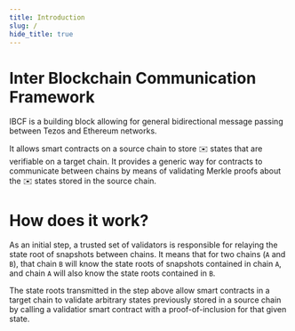 ```yaml
---
title: Introduction
slug: /
hide_title: true
---
```



<head>
  <meta
    name="description"
    content="IBCF Documentation - Introduction"
  />
</head>

<div class="padding-vert--md"></div>

# Inter Blockchain Communication Framework

IBCF is a building block allowing for general bidirectional message passing between Tezos and Ethereum networks.

It allows smart contracts on a source chain to store ✉️ states that are verifiable on a target chain. It provides a generic way for contracts to communicate between chains by means of validating Merkle proofs about the ✉️ states stored in the source chain.

# How does it work?

As an initial step, a trusted set of validators is responsible for relaying the state root of snapshots between chains.
It means that for two chains  (`A` and `B`), that chain `B` will know the state roots of snapshots contained in chain `A`, and
chain `A` will also know the state roots contained in `B`.

<div class="padding-vert--md"></div>

<center>
<ThemedImage
  width="480px"
  sources={{
    light: useBaseUrl("/img/ibcf-relay.svg"),
    dark: useBaseUrl("/img/ibcf-relay-dark.svg"),
  }}
/>
</center>

<div class="padding-vert--md"></div>

The state roots transmitted in the step above allow smart contracts in a target chain to validate arbitrary states previously stored in a source chain by calling a validatior smart contract with a proof-of-inclusion for that given state.

<div class="padding-vert--md"></div>

<center>
<ThemedImage
  width="520px"
  sources={{
    light: useBaseUrl("/img/ibcf-client-interaction.svg"),
    dark: useBaseUrl("/img/ibcf-client-interaction-dark.svg"),
  }}
/>
</center>
